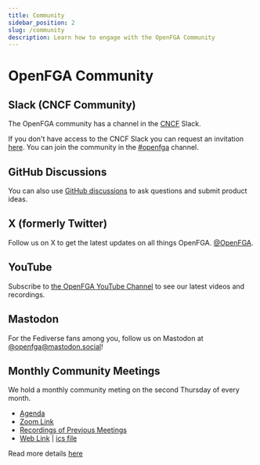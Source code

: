 ```yaml
---
title: Community
sidebar_position: 2
slug: /community
description: Learn how to engage with the OpenFGA Community
---
```

# OpenFGA Community

## Slack (CNCF Community)
The OpenFGA community has a channel in the [CNCF](https://cncf.io) Slack.

If you don't have access to the CNCF Slack you can request an invitation [here](https://slack.cncf.io). You can join the community in the [#openfga](https://cloud-native.slack.com/archives/C06G1NNH47N) channel.

## GitHub Discussions
You can also use [GitHub discussions](https://github.com/orgs/openfga/discussions) to ask questions and submit product ideas.

## X (formerly Twitter)
Follow us on X to get the latest updates on all things OpenFGA. [@OpenFGA](https://twitter.com/OpenFGA).

## YouTube
Subscribe to [the OpenFGA YouTube Channel](https://www.youtube.com/@OpenFGA) to see our latest videos and recordings.

## Mastodon
For the Fediverse fans among you, follow us on Mastodon at [@openfga@mastodon.social](https://mastodon.social/@openfga)!

## Monthly Community Meetings
We hold a monthly community meting on the second Thursday of every month.

* [Agenda](https://docs.google.com/document/d/1Y6rbD0xpGLVl-7CmeMgxi56_a0ibIQ_RojvWBbT9MZk/edit#)
* [Zoom Link](https://okta.zoom.us/j/92836372678?pwd=aTE0M3JNK0tDQWxHOWdvNnlmWCtYZz09)
* [Recordings of Previous Meetings](https://www.youtube.com/playlist?list=PLUR5l-oTFZqUneyHz-h4WzaJssgxBXdxB)
* [Web Link](https://calendar.google.com/calendar/embed?src=daf2d94b4d60979d468faf274e98d098b03bc08adfaf25d8c27ff0ad8d344f2a%40group.calendar.google.com) | [ics file](https://calendar.google.com/calendar/ical/38a445a2801a268987d9e566b2b8f60d90bb615c4a9678c7c2c992020a166bf2%40group.calendar.google.com/public/basic.ics)

Read more details [here](https://github.com/openfga/community/blob/main/community-meetings.md)
